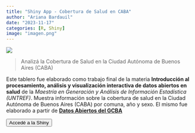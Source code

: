 ```yaml
---
title: "Shiny App - Cobertura de Salud en CABA"
author: "Ariana Bardauil"
date: "2023-11-17"
categories: [R, Shiny]
image: "imagen.png"
---
```


![](imagen.png)

> Analizá la Cobertura de Salud en la Ciudad Autónoma de Buenos Aires (CABA)

Este tablero fue elaborado como trabajo final de la materia **Introducción al procesamiento, análisis y visualización interactiva de datos abiertos en salud** de la *Maestría en Generación y Análisis de Información Estadística (UNTREF)*. Muestra información sobre la cobertura de salud en la Ciudad Autónoma de Buenos Aires (CABA) por comuna, año y sexo. El mismo fue elaborado a partir de [**Datos Abiertos del GCBA**](https://www.estadisticaciudad.gob.ar/eyc/?p=83857)

<a href="https://ariana-bard.shinyapps.io/cobertura-salud-caba/"> <button type="button" class="btn btn-primary float-end btn-sm">Accedé a la Shiny</button></a>

<br>
